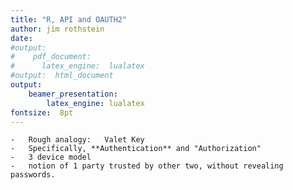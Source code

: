 ```yaml
---
title: "R, API and OAUTH2"
author: jim rothstein
date: 
#output:  
#    pdf_document:
#      latex_engine:  lualatex  
#output:  html_document
output:
    beamer_presentation:
        latex_engine: lualatex
fontsize:  8pt
---
```



    
    -   Rough analogy:   Valet Key
    -   Specifically, **Authentication** and "Authorization"
    -   3 device model
    -   notion of 1 party trusted by other two, without revealing passwords.







